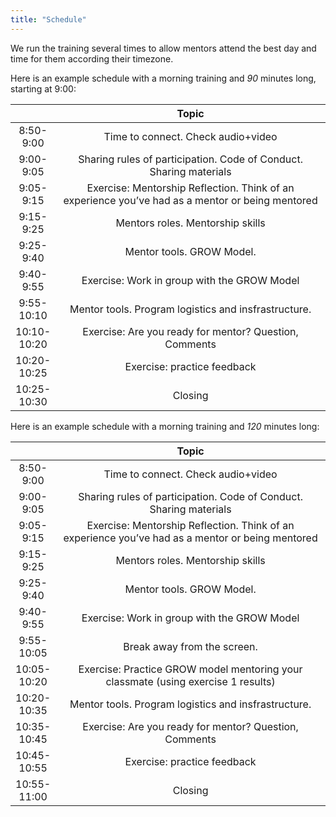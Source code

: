 ```yaml
---
title: "Schedule"
---
```


We run the training several times to allow mentors attend the best day and time for them according their timezone.

Here is an example schedule with a morning training and _90_ minutes long, starting at 9:00:



|     |               Topic                 |
|:---:|:-----------------------------------:|
|8:50-9:00 | Time to connect. Check audio+video |
|9:00- 9:05| Sharing rules of participation. Code of Conduct. Sharing materials |
|9:05-9:15 | Exercise: Mentorship Reflection. Think of an experience you've had as a mentor or being mentored |
|9:15-9:25| Mentors roles. Mentorship skills |
|9:25-9:40| Mentor tools. GROW Model.        | 
|9:40-9:55| Exercise: Work in group with the GROW Model|
|9:55-10:10| Mentor tools. Program logistics and insfrastructure.|
|10:10-10:20| Exercise: Are you ready for mentor? Question, Comments|
|10:20-10:25| Exercise: practice feedback|
|10:25-10:30| Closing |


Here is an example schedule with a morning training and _120_ minutes long:


| |                Topic              |
|:---:|:-----------------------------------:|
|8:50-9:00 | Time to connect. Check audio+video |
|9:00- 9:05| Sharing rules of participation. Code of Conduct. Sharing materials |
|9:05-9:15 | Exercise: Mentorship Reflection. Think of an experience you've had as a mentor or being mentored |
|9:15-9:25| Mentors roles. Mentorship skills |
|9:25-9:40| Mentor tools. GROW Model.        | 
|9:40-9:55| Exercise: Work in group with the GROW Model|
|9:55-10:05 | Break away from the screen. |
|10:05-10:20 | Exercise: Practice GROW model mentoring your classmate (using exercise 1 results)|
|10:20-10:35| Mentor tools. Program logistics and insfrastructure.|
|10:35-10:45| Exercise: Are you ready for mentor? Question, Comments|
|10:45-10:55| Exercise: practice feedback|
|10:55-11:00| Closing |


